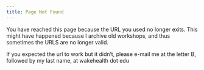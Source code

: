 ```yaml
---
title: Page Not Found
---
```


You have reached this page because the URL you used no longer exits. This might have happened because I archive old workshops, and thus sometimes the URLS are no longer valid. 

If you expected the url to work but it didn't, please e-mail me at the letter B, followed by my last name, at wakehealth dot edu
